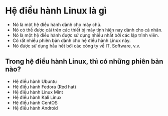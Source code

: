 # Hệ điều hành Linux là gì

- Nó là một hệ điều hành dành cho máy chủ.
- Nó có thể được cài trên các thiết bị máy tính hiện nay dành cho cá nhân.
- Nó là một hệ điều hành được sử dụng nhiều nhất bởi các lập trình viên.
- Có rất nhiều phiên bản dành cho hệ điều hành Linux này.
- Nó được sử dụng hầu hết bởi các công ty về IT, Software, v.v.

## Trong hệ điều hành Linux, thì có những phiên bản nào?

- Hệ điều hành Ubuntu
- Hệ điều hành Fedora (Red hat)
- Hệ điều hành Linux Mint
- Hệ điều hành Kali Linux
- Hệ điều hành CentOS
- Hệ điều hành Android
